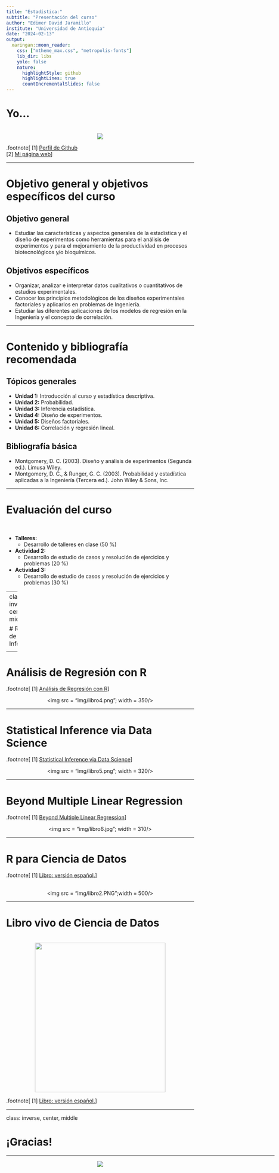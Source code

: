 ```yaml
---
title: "Estadística:"
subtitle: "Presentación del curso"
author: "Edimer David Jaramillo"
institute: "Universidad de Antioquia"
date: "2024-02-13"
output:
  xaringan::moon_reader:
    css: ["mtheme_max.css", "metropolis-fonts"]
    lib_dir: libs
    yolo: false
    nature:
      highlightStyle: github
      highlightLines: true
      countIncrementalSlides: false
---
```


# Yo...

<br>
<center>
<img src = "img/img17.PNG"/>
</center>

.footnote[
[1] [Perfil de Github](https://github.com/Edimer) <br>
[2] [Mi página web](https://edimer.github.io/)
]

---

# Objetivo general y objetivos específicos del curso

## Objetivo general

- Estudiar las características y aspectos generales de la estadística y el diseño de experimentos como herramientas para el análisis de experimentos y para el mejoramiento de la productividad en procesos biotecnológicos y/o bioquímicos. 

## Objetivos específicos

- Organizar, analizar e interpretar datos cualitativos o cuantitativos de estudios experimentales.
- Conocer los principios metodológicos de los diseños experimentales factoriales y aplicarlos en problemas de Ingeniería.
- Estudiar las diferentes aplicaciones de los modelos de regresión en la Ingeniería y el concepto de correlación.

---

# Contenido y bibliografía recomendada

## Tópicos generales

- **Unidad 1:** Introducción al curso y estadística descriptiva.
- **Unidad 2:** Probabilidad.
- **Unidad 3:** Inferencia estadística.
- **Unidad 4:** Diseño de experimentos.
- **Unidad 5:** Diseños factoriales.
- **Unidad 6:** Correlación y regresión lineal.

## Bibliografía básica

- Montgomery, D. C. (2003). Diseño y análisis de experimentos (Segunda ed.). Limusa Wiley.
- Montgomery, D. C., & Runger, G. C. (2003). Probabilidad y estadística aplicadas a la Ingeniería (Tercera ed.).
John Wiley & Sons, Inc.

---

# Evaluación del curso

<br>

- **Talleres:** 
  - Desarrollo de talleres en clase (50 %)
- **Actividad 2:** 
  - Desarrollo de estudio de casos y resolución de ejercicios y problemas (20 %)
- **Actividad 3:** 
  - Desarrollo de estudio de casos y resolución de ejercicios y problemas (30 %) 

---
class: inverse, center, middle

# Recursos de Información

<html><div style='float:left'></div><hr color='#EB811B' size=1px width=720px></html> 

---

# Análisis de Regresión con R

.footnote[
[1] [Análisis de Regresión con R](https://fhernanb.github.io/libro_regresion/)
]

<center>
<img src = "img/libro4.png"; width = 350/>
</center>

---

# Statistical Inference via Data Science

.footnote[
[1] [Statistical Inference via Data Science](https://moderndive.com/)
]

<center>
<img src = "img/libro5.png"; width = 320/>
</center>

---

# Beyond Multiple Linear Regression

.footnote[
[1] [Beyond Multiple Linear Regression](https://bookdown.org/roback/bookdown-BeyondMLR/)
]

<center>
<img src = "img/libro6.jpg"; width = 310/>
</center>

---

# R para Ciencia de Datos

.footnote[
[1] [Libro: versión español.](https://es.r4ds.hadley.nz/)
]

<br>
<center>
<img src = "img/libro2.PNG";width = 500/>
</center>

---

# Libro vivo de Ciencia de Datos

<br>
<center>
<img src = "img/libro3.PNG"width = 350; height = 400/>
</center>

.footnote[
[1] [Libro: versión español.](https://librovivodecienciadedatos.ai/)
]

---
class: inverse, center, middle

# ¡Gracias!

<html><div style='float:left'></div><hr color='#EB811B' size=1px width=720px></html> 

<center>
<img src="img/gracias.gif"/>
</center>

